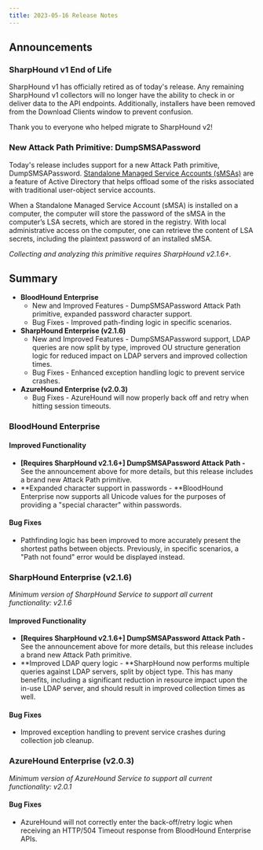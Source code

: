 ```yaml
---
title: 2023-05-16 Release Notes
---
```


## Announcements

### SharpHound v1 End of Life

SharpHound v1 has officially retired as of today's release. Any remaining SharpHound v1 collectors will no longer have the ability to check in or deliver data to the API endpoints. Additionally, installers have been removed from the Download Clients window to prevent confusion.

Thank you to everyone who helped migrate to SharpHound v2!

### New Attack Path Primitive: DumpSMSAPassword

Today's release includes support for a new Attack Path primitive, DumpSMSAPassword. [Standalone Managed Service Accounts (sMSAs)](https://learn.microsoft.com/en-us/azure/active-directory/fundamentals/service-accounts-standalone-managed) are a feature of Active Directory that helps offload some of the risks associated with traditional user-object service accounts.

When a Standalone Managed Service Account (sMSA) is installed on a computer, the computer will store the password of the sMSA in the computer’s LSA secrets, which are stored in the registry. With local administrative access on the computer, one can retrieve the content of LSA secrets, including the plaintext password of an installed sMSA.

_Collecting and analyzing this primitive requires SharpHound v2.1.6+._

## Summary

* **BloodHound Enterprise**
    * New and Improved Features - DumpSMSAPassword Attack Path primitive, expanded password character support.
    * Bug Fixes - Improved path-finding logic in specific scenarios.
* **SharpHound Enterprise (v2.1.6)**
    * New and Improved Features - DumpSMSAPassword support, LDAP queries are now split by type, improved OU structure generation logic for reduced impact on LDAP servers and improved collection times.
    * Bug Fixes - Enhanced exception handling logic to prevent service crashes.
* **AzureHound Enterprise (v2.0.3)**
    * Bug Fixes - AzureHound will now properly back off and retry when hitting session timeouts.

### BloodHound Enterprise

#### Improved Functionality

* **\[Requires SharpHound v2.1.6+\] DumpSMSAPassword Attack Path -** See the announcement above for more details, but this release includes a brand new Attack Path primitive.
* **Expanded character support in passwords - **BloodHound Enterprise now supports all Unicode values for the purposes of providing a "special character" within passwords.

#### Bug Fixes

* Pathfinding logic has been improved to more accurately present the shortest paths between objects. Previously, in specific scenarios, a "Path not found" error would be displayed instead.

### SharpHound Enterprise (v2.1.6)

_Minimum version of SharpHound Service to support all current functionality: v2.1.6_

#### Improved Functionality

* **\[Requires SharpHound v2.1.6+\] DumpSMSAPassword Attack Path -** See the announcement above for more details, but this release includes a brand new Attack Path primitive.
* **Improved LDAP query logic - **SharpHound now performs multiple queries against LDAP servers, split by object type. This has many benefits, including a significant reduction in resource impact upon the in-use LDAP server, and should result in improved collection times as well.

#### Bug Fixes

* Improved exception handling to prevent service crashes during collection job cleanup.

### AzureHound Enterprise (v2.0.3)

_Minimum version of AzureHound Service to support all current functionality: v2.0.1_

#### Bug Fixes

* AzureHound will not correctly enter the back-off/retry logic when receiving an HTTP/504 Timeout response from BloodHound Enterprise APIs.



